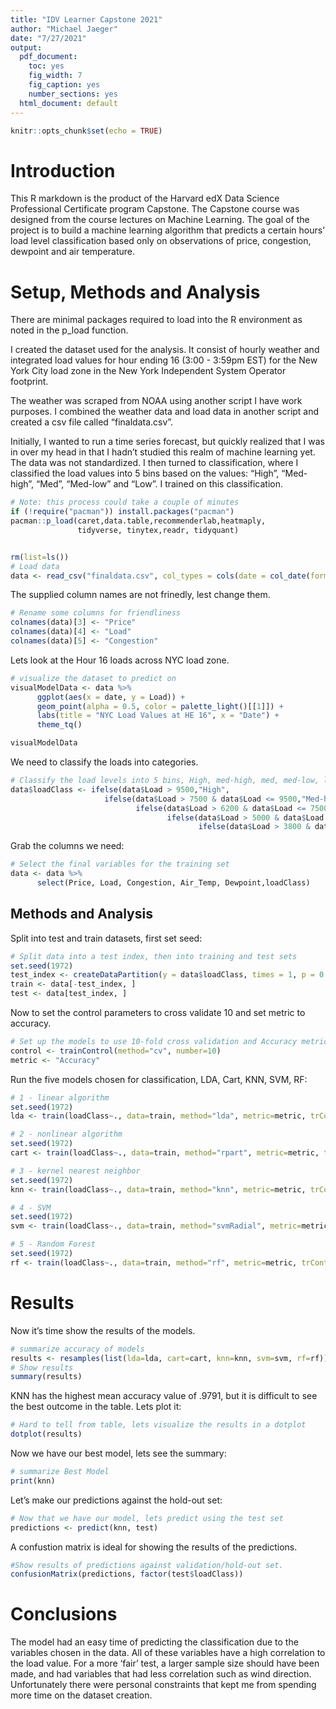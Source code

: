 ---
title: "IDV Learner Capstone 2021"
author: "Michael Jaeger"
date: "7/27/2021"
output:
  pdf_document: 
    toc: yes
    fig_width: 7
    fig_caption: yes
    number_sections: yes
  html_document: default
---

```{r setup, include=FALSE}
knitr::opts_chunk$set(echo = TRUE)
```


# Introduction

This R markdown is the product of the Harvard edX Data Science Professional Certificate program Capstone. The Capstone course was designed from the course lectures on Machine Learning. The goal of the project is to build a machine learning algorithm that predicts a certain hours' load level classification based only on observations of price, congestion, dewpoint and air temperature.

# Setup, Methods and Analysis

There are minimal packages required to load into the R environment as noted in the p_load function.

I created the dataset used for the analysis. It consist of hourly weather and integrated load values for hour ending 16 (3:00 - 3:59pm EST) for the New York City load zone in the New York Independent System Operator footprint. 

The weather was scraped from NOAA using another script I have work purposes. I combined the weather data and load data in another script and created a csv file called "finaldata.csv".

Initially, I wanted to run a time series forecast, but quickly realized that I was in over my head in that I hadn't studied this realm of machine learning yet. The data was not standardized. I then turned to classification, where I classified the load values into 5 bins based on the values: "High", "Med-high", "Med", "Med-low" and "Low". I trained on this classification.

```{r}
# Note: this process could take a couple of minutes
if (!require("pacman")) install.packages("pacman")
pacman::p_load(caret,data.table,recommenderlab,heatmaply,
               tidyverse, tinytex,readr, tidyquant)


rm(list=ls())
# Load data
data <- read_csv("finaldata.csv", col_types = cols(date = col_date(format = "%Y-%m-%d")))

```
The supplied column names are not frinedly, lest change them.

```{r}
# Rename some columns for friendliness
colnames(data)[3] <- "Price"
colnames(data)[4] <- "Load"
colnames(data)[5] <- "Congestion"
```

Lets look at the Hour 16 loads across NYC load zone.

```{r}
# visualize the dataset to predict on
visualModelData <- data %>%
      ggplot(aes(x = date, y = Load)) +
      geom_point(alpha = 0.5, color = palette_light()[[1]]) +
      labs(title = "NYC Load Values at HE 16", x = "Date") +
      theme_tq()

visualModelData
```

We need to classify the loads into categories.

```{r}
# Classify the load levels into 5 bins, High, med-high, med, med-low, low
data$loadClass <- ifelse(data$Load > 9500,"High",
                     ifelse(data$Load > 7500 & data$Load <= 9500,"Med-high",
                            ifelse(data$Load > 6200 & data$Load <= 7500, "Normal",
                                   ifelse(data$Load > 5000 & data$Load <= 6200, "Med-Low",
                                          ifelse(data$Load > 3800 & data$Load <= 5000, "Low","")))))
```

Grab the columns we need:

```{r}
# Select the final variables for the training set
data <- data %>%
      select(Price, Load, Congestion, Air_Temp, Dewpoint,loadClass)
```

## Methods and Analysis

Split into test and train datasets, first set seed:

```{r}
# Split data into a test index, then into training and test sets
set.seed(1972)
test_index <- createDataPartition(y = data$loadClass, times = 1, p = 0.1, list = FALSE)
train <- data[-test_index, ]
test <- data[test_index, ]
```

Now to set the control parameters to cross validate 10 and set metric to accuracy.

```{r}
# Set up the models to use 10-fold cross validation and Accuracy metrics
control <- trainControl(method="cv", number=10)
metric <- "Accuracy"
```

Run the five models chosen for classification, LDA, Cart, KNN, SVM, RF:

```{r}
# 1 - linear algorithm
set.seed(1972)
lda <- train(loadClass~., data=train, method="lda", metric=metric, trControl=control)

# 2 - nonlinear algorithm
set.seed(1972)
cart <- train(loadClass~., data=train, method="rpart", metric=metric, trControl=control)

# 3 - kernel nearest neighbor
set.seed(1972)
knn <- train(loadClass~., data=train, method="knn", metric=metric, trControl=control)

# 4 - SVM
set.seed(1972)
svm <- train(loadClass~., data=train, method="svmRadial", metric=metric, trControl=control)

# 5 - Random Forest
set.seed(1972)
rf <- train(loadClass~., data=train, method="rf", metric=metric, trControl=control)
```
# Results

Now it's time show the results of the models.

```{r}

# summarize accuracy of models
results <- resamples(list(lda=lda, cart=cart, knn=knn, svm=svm, rf=rf))
# Show results
summary(results)
```

KNN has the highest mean accuracy value of .9791, but it is difficult to see the best outcome in the table. Lets plot it:
```{r}
# Hard to tell from table, lets visualize the results in a dotplot
dotplot(results)
```
Now we have our best model, lets see the summary:

```{r}
# summarize Best Model
print(knn)


```


Let's make our predictions against the hold-out set:

```{r}
# Now that we have our model, lets predict using the test set
predictions <- predict(knn, test)
```

A confustion matrix is ideal for showing the results of the predictions.

```{r}
#Show results of predictions against validation/hold-out set.
confusionMatrix(predictions, factor(test$loadClass))
```


# Conclusions

The model had an easy time of predicting the classification due to the variables chosen in the data. All of these variables have a high correlation to the load value. For a more 'fair' test, a larger sample size should have been made, and had variables that had less correlation such as wind direction. Unfortunately there were personal constraints that kept me from spending more time on the dataset creation. 

